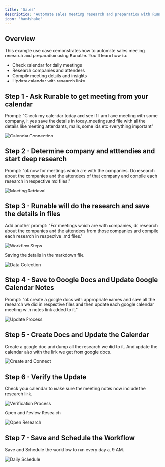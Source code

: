 ```yaml
---
title: 'Sales'
description: 'Automate sales meeting research and preparation with Runable'
icon: 'handshake'
---
```


## Overview

This example use case demonstrates how to automate sales meeting research and preparation using Runable. You'll learn how to:

- Check calendar for daily meetings
- Research companies and attendees
- Compile meeting details and insights
- Update calendar with research links


## Step 1 - Ask Runable to get meeting from your calendar

Prompt: "Check my calendar today and see if I am have meeting with some company, it yes save the details in today_meetings.md file with all the details like meeting attendants, mails, some ids etc everything important"

![Calendar Connection](https://usercontent.in.prod.clueso.io/138e6e12-51a4-4458-9914-1bc6359a8384/9cd04e64-a11b-4cec-a67f-46d77fd9517a/1e61cdcb-5248-47b0-9379-42639dfff152/images/f2916b99-1641-4ba9-b24f-0257dd6b479a.png)

## Step 2 - Determine company and atttendies and start deep research

Prompt: "ok now for meetings which are with the companies. Do research about the companies and the attendees of that company and compile each research in respective md files."

![Meeting Retrieval](https://usercontent.in.prod.clueso.io/138e6e12-51a4-4458-9914-1bc6359a8384/9cd04e64-a11b-4cec-a67f-46d77fd9517a/1e61cdcb-5248-47b0-9379-42639dfff152/images/600cd71a-2ad6-4cad-b0d1-60bd982cef15.gif)

## Step 3 - Runable will do the research and save the details in files

Add another prompt: "For meetings which are with companies, do research about the companies and the attendees from those companies and compile each research in respective .md files."

![Workflow Steps](https://usercontent.in.prod.clueso.io/138e6e12-51a4-4458-9914-1bc6359a8384/9cd04e64-a11b-4cec-a67f-46d77fd9517a/1e61cdcb-5248-47b0-9379-42639dfff152/images/f878880d-bb95-4f3c-983a-7396f591a04a.png)

<Tip>
Saving the details in the markdown file. 
</Tip>

![Data Collection](https://usercontent.in.prod.clueso.io/138e6e12-51a4-4458-9914-1bc6359a8384/9cd04e64-a11b-4cec-a67f-46d77fd9517a/1e61cdcb-5248-47b0-9379-42639dfff152/images/241e2749-f440-412b-b382-81b2e7b34021.png)

## Step 4 - Save to Google Docs and Update Google Calendar Notes

Prompt: "ok create a google docs with appropriate names and save all the research we did in respective files and then update each google calendar meeting with notes link added to it."

![Update Process](https://usercontent.in.prod.clueso.io/138e6e12-51a4-4458-9914-1bc6359a8384/9cd04e64-a11b-4cec-a67f-46d77fd9517a/1e61cdcb-5248-47b0-9379-42639dfff152/images/763b31ca-0004-48f8-af51-0ec4371445db.gif)

## Step 5 - Create Docs and Update the Calendar

Create a google doc and dump all the research we did to it. And update the calendar also with the link we get from google docs. 

![Create and Connect](https://usercontent.in.prod.clueso.io/138e6e12-51a4-4458-9914-1bc6359a8384/9cd04e64-a11b-4cec-a67f-46d77fd9517a/1e61cdcb-5248-47b0-9379-42639dfff152/images/763b31ca-0004-48f8-af51-0ec4371445db.gif)

## Step 6 - Verify the Update

Check your calendar to make sure the meeting notes now include the research link. 

![Verification Process](https://usercontent.in.prod.clueso.io/138e6e12-51a4-4458-9914-1bc6359a8384/9cd04e64-a11b-4cec-a67f-46d77fd9517a/1e61cdcb-5248-47b0-9379-42639dfff152/images/d2fd5b54-e438-4719-a7c9-a89abc093af0.gif)

<Tip>
Open and Review Research
</Tip>

![Open Research](https://usercontent.in.prod.clueso.io/138e6e12-51a4-4458-9914-1bc6359a8384/9cd04e64-a11b-4cec-a67f-46d77fd9517a/1e61cdcb-5248-47b0-9379-42639dfff152/images/e7219bcd-d60e-4d21-94cd-e0a5f18b8561.png)

## Step 7 - Save and Schedule the Workflow

Save and Schedule the workflow to run every day at 9 AM.

![Daily Schedule](https://usercontent.in.prod.clueso.io/138e6e12-51a4-4458-9914-1bc6359a8384/9cd04e64-a11b-4cec-a67f-46d77fd9517a/1e61cdcb-5248-47b0-9379-42639dfff152/images/874745db-003c-49dd-95b1-73d679ef3f6e.png)